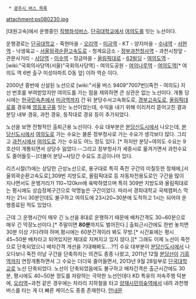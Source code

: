   * [[광주시 버스 목록]]

[[attachment:ps080230.jpg]]

[대원고속]에서 운행중인 [[직행좌석버스]]. [[단국대학교]]에서 [[여의도]]를 잇는 노선이다.

운행경로는 [[단국대학교]] - 죽현마을 - [[오리역]] - [[미금역]] - KT - 양지마을 - [[수내역]] - [[서현역]] - 낙생육교 - [[서울외곽순환고속도로]] - 청계요금소 -  [[정부과천청사역]] - 과천시청앞 - 관문사거리 - [[사당역]] - [[이수역]] - 정금마을 - [[올림픽대로]] - [[63빌딩]] - [[여의도역]] - [wiki:"국회의사당역(서울)"국회의사당역] - 여의도공원 - [[여의나루역]] - [[여의도역]][* 여의도 역 6번 출구 미성아파트 D동 앞] 이하 역순 이다.

2000년 중반에 신설된 노선으로 [wiki:"서울 버스 9409"7007번](죽전 - 여의도) 지선 번호를 부여받았지만 여의도를 가는 점을 제외하면 큰 상관은 없는 노선이다. 개통 당시에는 [[한국민속촌]]에서 [[미금역]]까지 간 뒤 분당수서고속화도로, [[경부고속도로]], [[올림픽대로]]를 경유해 [[영등포구]]를 잇는 노선이었는데, 수익을 내기 위해 이리저리 뜯어고친 결과 분당 내부 경유, 과천 경유, 동작대로 경유 등이 추가되었다.

노선을 보면 전형적인 출퇴근용 노선이다. 수요 대부분은 [[분당신도시]]에서 나오는데, [[분당신도시]]에서 [[여의도]]로 가는 수요는 물론 정부청사로 가는 수요가 생각보다 많다. 그리고 [[과천시]]에서 [[여의도]]로 가는 수요도 어느 정도 있다. [* 하지만 분당~여의도 수요는 9호선이 개통되면서 상당수 잃었다.--그리고 정부청사가 세종시로 옮겨가면서 과천수요도 줄어들듯--]더불어 분당~사당간 수요도 조금이나마 있다. 

리즈시절(?)에는 상당한 근성노선으로, 용구대로 특히 죽전 구간의 미칠듯한 정체에,[서울외곽순환고속도로],309번 지방도로, 올림픽대로 등 자동차전용도로인 구간을 많이 지나면서도 운행거리가 110~120km에 육박하였으며 특히 309번 지방도와 올림픽대로는 평시에도 상습정체구간으로 악명높은 구간이었다. 따라서 경희대학교 국제캠퍼스 막차는 21시 30분인데도 불구하고 여의도에 23시20~30분에 도착하고 1시는 되어야 운행종료된 적도 있었다.

근데 그 운행시간이 매우 긴 노선을 8대로 운행하기 때문에 배차간격도 30~60분으로 매우 긴 막장노선이다.[* 주말이면 '''80분'''까지도 벌어진다.]
출퇴근시간에도 한번 놓치면 30분 이상 기다려야 하며,평시에는 60분간격이라 봐도 무방.[* 시간표에는 평시 45~50분 배차라고 되어있지만 제대로 지켜지고 있지 않다.][* 그래도 이제 노선이 죽전으로 단축되었으니 배차간격 개선을 기대해봐도....??]
수요 대부분이 [[분당신도시]]에서 나오다보니 죽전 이남 구간을 단축하자는 의견도 종종 나왔고, 2011년 12월 [[분당선]]이 [[기흥역]]까지 연장개통하면서 그 수요는 더더욱 줄어들면서, 2013년 9월 28일부로 [[단국대학교]]로 노선 단축되었다. 노선이 단축되었음에도 불구하고 배차간격은 출근시간에도 30분, 평시에도 40~50분 정도를 자랑하는 극악한 노선인데다 KD 특유의 저속주행 덕분에, [[오리역]]~과천 같은 경우에는 차라리 지하철을 타고 [[양재시민의숲역]]에서 내려 과천행 버스를 타는 게 더 빠른 케이스도 종종 존재한다. [http://www.dankook.ac.kr/web/kor/d1_2?p_p_id=EXT_BBS&p_p_lifecycle=0&p_p_state=normal&p_p_mode=view&p_p_col_id=column-1&p_p_col_count=1&_EXT_BBS_struts_action=%2Fext%2Fbbs%2Fview_message&_EXT_BBS_sCategory=&_EXT_BBS_sTitle=%EB%85%B8%EC%84%A0&_EXT_BBS_sWriter=&_EXT_BBS_sTag=&_EXT_BBS_sContent=&_EXT_BBS_sCategory2=&_EXT_BBS_sSubcategory=&_EXT_BBS_sSubcategory2=&_EXT_BBS_sKeyType=title&_EXT_BBS_sKeyword=%EB%85%B8%EC%84%A0&_EXT_BBS_curPage=1&_EXT_BBS_messageId=91923773 안내문]
